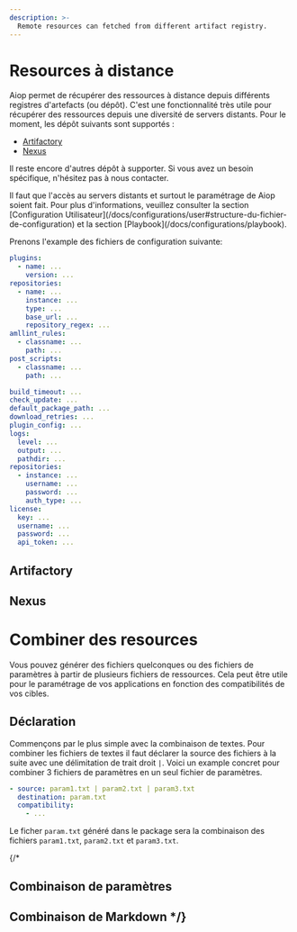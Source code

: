 ```yaml
---
description: >-
  Remote resources can fetched from different artifact registry.
---
```


# Resources à distance

Aiop permet de récupérer des ressources à distance depuis différents registres d'artefacts (ou dépôt). C'est une fonctionnalité très utile pour récupérer des ressources depuis une diversité de servers distants. Pour le moment, les dépôt suivants sont supportés :

- [Artifactory](./artifactory)
- [Nexus](./nexus)

Il reste encore d'autres dépôt à supporter. Si vous avez un besoin spécifique, n'hésitez pas à nous contacter.


<Callout type="info" emoji="ℹ️">
  Il faut que l'accès au servers distants et surtout le paramétrage de Aiop soient fait. Pour plus d'informations, veuillez consulter la section [Configuration Utilisateur](/docs/configurations/user#structure-du-fichier-de-configuration) et la section [Playbook](/docs/configurations/playbook).
</Callout>

Prenons l'example des fichiers de configuration suivante:

```yaml {5-9} filename="~/.aiop/config.yaml"
plugins:
  - name: ...
    version: ...
repositories:
  - name: ...
    instance: ...
    type: ...
    base_url: ...
    repository_regex: ...
amllint_rules:
  - classname: ...
    path: ...
post_scripts:
  - classname: ...
    path: ...
```

```yaml {11-14} filename="~/.aiop/config.yaml"
build_timeout: ...
check_update: ...
default_package_path: ...
download_retries: ...
plugin_config: ...
logs:
  level: ...
  output: ...
  pathdir: ...
repositories:
  - instance: ...
    username: ...
    password: ...
    auth_type: ...
license:
  key: ...
  username: ...
  password: ...
  api_token: ...
```

## Artifactory



## Nexus


# Combiner des resources

Vous pouvez générer des fichiers quelconques ou des fichiers de paramètres à partir de plusieurs fichiers de ressources. Cela peut être utile pour le paramétrage de vos applications en fonction des compatibilités de vos cibles.

## Déclaration

Commençons par le plus simple avec la combinaison de textes. Pour combiner les fichiers de textes il faut déclarer la source des fichiers à la suite avec une délimitation de trait droit `|`. Voici un example concret pour combiner 3 fichiers de paramètres en un seul fichier de paramètres.

<FileTree>
  <FileTree.Folder name="playbook" defaultOpen>
    <FileTree.Folder name=".git">
        <FileTree.File name="..." />
    </FileTree.Folder>
    <FileTree.Folder name=".aiop">
        <FileTree.File name="inventory_config.yml" />
        <FileTree.File name="inventory.yml" />
        <FileTree.File name="playbook.yml" />
    </FileTree.Folder>
    <FileTree.Folder name="resources" defaultOpen>
        <FileTree.File name=".aml" />
        <FileTree.File name="param1.txt" />
        <FileTree.File name="param2.txt" />
        <FileTree.File name="param3.txt" />
    </FileTree.Folder>
  </FileTree.Folder>
</FileTree>


```yaml showLineNumbers {1} filename="resources/.aml"
- source: param1.txt | param2.txt | param3.txt
  destination: param.txt
  compatibility:
    - ...
```

Le ficher `param.txt` généré dans le package sera la combinaison des fichiers `param1.txt`, `param2.txt` et `param3.txt`.



{/*
## Combinaison de paramètres

## Combinaison de Markdown */}
